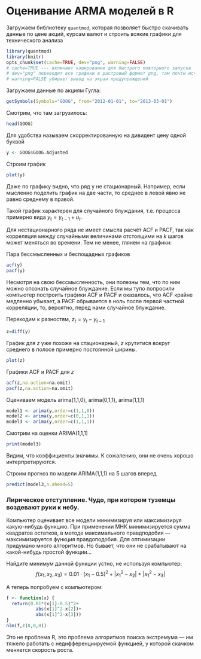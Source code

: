 # Оценивание ARMA моделей в R

Загружаем библиотеку `quantmod`, которая позволяет быстро скачивать данные по цене акций, курсам валют и строить всякие графики для технического анализа
```r
library(quantmod)
library(knitr)
opts_chunk$set(cache=TRUE, dev="png", warning=FALSE)
# cache=TRUE --- включает кэширование для быстрого повторного запуска  программы
# dev="png" переводит все графики в растровый формат png, там почти исчезают проблемы с кириллицей
# warning=FALSE убирает вывод на экран предупреждений

```

Загружаем данные по акциям Гугла:
```r
getSymbols(Symbols="GOOG", from="2012-01-01", to="2013-03-01")
```

Смотрим, что там загрузилось:
```r
head(GOOG)
```

Для удобства называем скорректированную на дивидент цену одной буквой
```r
y <- GOOG$GOOG.Adjusted
```

Строим график
```r
plot(y)
```

Даже по графику видно, что ряд y не стационарный. Например, если мысленно поделить график на две части, то среднее в левой явно не равно среднему в правой. 

Такой график характерен для случайного блуждания, т.е. процесса примерно вида $y_t=y_{t-1}+u_t$.

Для нестационарного ряда не имеет смысла расчёт ACF и PACF, так как корреляция между случайными величинами отстоящими на $k$ шагов может меняться во времени. Тем не менее, глянем на графики:

Пара бессмысленных и беспощадных графиков
```r
acf(y)
pacf(y)
```
Несмотря на свою бессмысленность, они полезны тем, что по ним можно опознать случайное блуждание. Если мы тупо попросили компьютер построить графики ACF и PACF и оказалось, что ACF крайне медленно убывает, а PACF обрывается в ноль после первой частной корреляции, то, вероятно, перед нами случайное блуждание.


Переходим к разностям, $z_t=y_t - y_{t-1}$
```r
z=diff(y)
```
 
График для $z$ уже похоже на стационарный, $z$ крутитися вокруг среднего в полосе примерно постоянной ширины.
```r
plot(z)
```
 

Графики ACF и PACF для $z$
```r
acf(z,na.action=na.omit)
pacf(z,na.action=na.omit)
```

Оцениваем модель arima(1,1,0), arima(0,1,1), arima(1,1,1)
```r
model1 <- arima(y,order=c(1,1,0))
model2 <- arima(y,order=c(0,1,1))
model3 <- arima(y,order=c(1,1,1))
```

Смотрим на оценки ARIMA(1,1,1)
```r
print(model3)
```
Видим, что коэффициенты значимы. К сожалению, они не очень хорошо интерпретируются.


Строим прогноз по модели ARIMA(1,1,1) на 5 шагов вперед
```r
predict(model3,n.ahead=5)
```


### Лирическое отступление. Чудо, при котором туземцы воздевают руки к небу.

Компьютер оценивает все модели минимизируя или максимизируя какую-нибудь функцию. При применении МНК минимизируется сумма квадратов остатков, в методе максимального правдподобия --- максимизируется функция правдоподобия. Для оптимизации придумано много алгоритмов. Но бывает, что они не срабатывают на какой-нибудь простой функции...

Найдите минимум данной функции устно, не используя компьютер:
$$
f(x_1,x_2,x_3)=0.01\cdot (x_1-0.5)^2+|x_1^2-x_2|+|x_1^2-x_3|
$$

А теперь попробуем с компьютером:
```r
f <- function(x) {
  return(0.01*(x[1]-0.5)^2+
           abs(x[1]^2-x[2])+
           abs(x[1]^2-x[3]))
}
nlm(f,c(0,0,0))
```

Это не проблема R, это проблема алгоритмов поиска экстремума --- им тяжело работать с недифференциируемой функцией, у которой скачком меняется скорость роста.



